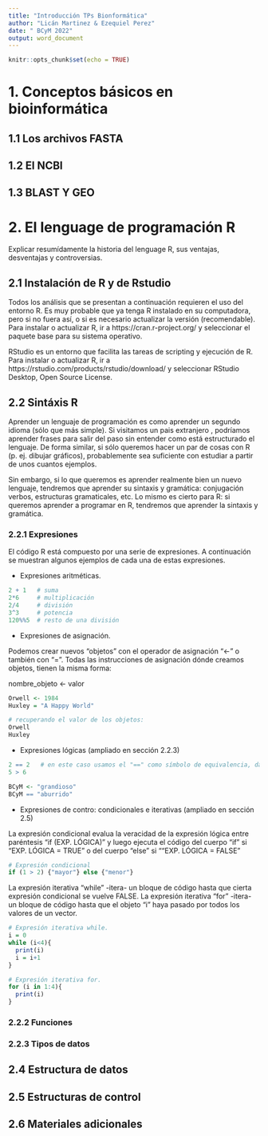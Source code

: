 ```yaml
---
title: "Introducción TPs Bionformática"
author: "Licán Martinez & Ezequiel Perez"
date: " BCyM 2022"
output: word_document
---
```


```r
knitr::opts_chunk$set(echo = TRUE)
```


# 1. Conceptos básicos en bioinformática

## 1.1 Los archivos FASTA

## 1.2 El NCBI

## 1.3 BLAST Y GEO


# 2. El lenguage de programación R

Explicar resumídamente la historia del lenguage R, sus ventajas, desventajas y controversias.

## 2.1 Instalación de R y de Rstudio

Todos los análisis que se presentan a continuación requieren el uso del entorno R. Es muy probable que ya tenga R instalado en su computadora, pero si no fuera así, o si es necesario actualizar la versión (recomendable).
Para instalar o actualizar R, ir a https://cran.r-project.org/ y seleccionar el paquete base para su sistema operativo.

RStudio es un entorno que facilita las tareas de scripting y ejecución de R. Para instalar o actualizar R, ir a https://rstudio.com/products/rstudio/download/ y seleccionar RStudio Desktop, Open Source License.

## 2.2 Sintáxis R

Aprender un lenguaje de programación es como aprender un segundo idioma (sólo que más simple). Si visitamos un pais extranjero , podríamos aprender frases para salir del paso sin entender como está estructurado el lenguaje. De forma similar, si sólo queremos hacer un par de cosas con R (p. ej. dibujar gráficos), probablemente sea suficiente con estudiar a partir de unos cuantos ejemplos.

Sin embargo, si lo que queremos es aprender realmente bien un nuevo lenguaje, tendremos que aprender su sintaxis y gramática: conjugación verbos, estructuras gramaticales, etc. Lo mismo es cierto para R: si queremos aprender a programar en R, tendremos que aprender la sintaxis y gramática.

### 2.2.1 Expresiones 

El código R está compuesto por una serie de expresiones. A continuación se muestran algunos ejemplos de cada una de estas expresiones.

 - Expresiones aritméticas.
 
```r
2 + 1   # suma
2*6     # multiplicación
2/4     # división
3^3     # potencia
120%%5  # resto de una división
```

 - Expresiones de asignación.
 
Podemos crear nuevos "objetos" con el operador de asignación "<-" o también con "=". Todas las instrucciones de asignación dónde creamos objetos, tienen la misma forma:

nombre_objeto <- valor
 
```r
Orwell <- 1984
Huxley = "A Happy World"

# recuperando el valor de los objetos:
Orwell
Huxley

```


- Expresiones lógicas (ampliado en sección 2.2.3)

```r
2 == 2   # en este caso usamos el "==" como símbolo de equivalencia, dado que el "=" esta apartado para la expresión de asignación.
5 > 6

BCyM <- "grandioso"
BCyM == "aburrido"
```


 - Expresiones de contro: condicionales e iterativas (ampliado en sección 2.5)
 
La expresión condicional evalua la veracidad de la expresión lógica entre paréntesis "if (EXP. LÓGICA)" y luego ejecuta el código del cuerpo "if" si "EXP. LÓGICA = TRUE" o del cuerpo "else" si ""EXP. LÓGICA = FALSE"
 
```r
# Expresión condicional
if (1 > 2) {"mayor"} else {"menor"}


```

La expresión iterativa "while" -itera- un bloque de código hasta que cierta expresión condicional se vuelve FALSE.
La expresión iterativa "for" -itera- un bloque de código hasta que el objeto "i" haya pasado por todos los valores de un vector.
 
```r
# Expresión iterativa while.
i = 0
while (i<4){
  print(i)
  i = i+1
}

# Expresión iterativa for.
for (i in 1:4){
  print(i)
}

```


### 2.2.2 Funciones

### 2.2.3 Tipos de datos

## 2.4 Estructura de datos

## 2.5 Estructuras de control

## 2.6 Materiales adicionales


